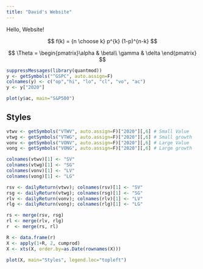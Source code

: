 ```yaml
---
title: "David's Website"
---
```


Hello, Website!

$$
   f(k) = {n \choose k} p^{k} (1-p)^{n-k}
$$

$$
\Theta = \begin{pmatrix}\alpha & \beta\\
\gamma & \delta
\end{pmatrix}
$$

```r
suppressMessages(library(quantmod))
y <- getSymbols("^GSPC", auto.assign=F)
colnames(y) <- c("op","hi", "lo", "cl", "vo", "ac")
y <- y["2020"]
```
```r
plot(y$ac, main="S&P500")
```


## Styles

```r
vtwv <- getSymbols("VTWV", auto.assign=F)["2020"][,6] # Small Value
vtwg <- getSymbols("VTWG", auto.assign=F)["2020"][,6] # Small growth
vonv <- getSymbols("VONV", auto.assign=F)["2020"][,6] # Large Value
vong <- getSymbols("VONG", auto.assign=F)["2020"][,6] # Large growth

colnames(vtwv)[1] <- "SV"
colnames(vtwg)[1] <- "SG"
colnames(vonv)[1] <- "LV"
colnames(vong)[1] <- "LG"

rsv <- dailyReturn(vtwv); colnames(rsv)[1] <- "SV"
rsg <- dailyReturn(vtwg); colnames(rsg)[1] <- "SG"
rlv <- dailyReturn(vonv); colnames(rlv)[1] <- "LV"
rlg <- dailyReturn(vong); colnames(rlg)[1] <- "LG"

rs <- merge(rsv, rsg)
rl <- merge(rlv, rlg)
r  <- merge(rs, rl)

R <- data.frame(r)
X <- apply(1+R, 2, cumprod)
X <- xts(X, order.by=as.Date(rownames(X)))
```

```r
plot(X, main="Styles", legend.loc="topleft")
```
